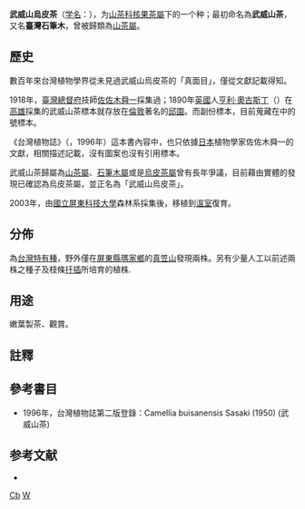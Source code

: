 {{Speciesbox
| taxon = Pyrenaria buisanensis
| image = 武威山烏皮茶.JPG
| image_caption = 
| status = CR
| status_ref = <ref name=IUCN>{{cite journal | author = Rivers, M.C. | title = ''Pyrenaria buisanensis'' | journal = [[IUCN_Red_List_of_Threatened_Species|IUCN Red List of Threatened Species]] | volume= 2017 | page = e.T112185961A112185970 | publisher = [[IUCN|IUCN]] | year = 2017 | url = https://dx.doi.org/10.2305/IUCN.UK.2017-3.RLTS.T112185961A112185970.en | doi = 10.2305/IUCN.UK.2017-3.RLTS.T112185961A112185970.en | accessdate = 16 August 2018}}</ref>
| status_system = IUCN3.1
| binomial_authority = {{lang|en|(Sasaki) C. F. Hsieh et al.}}
| synonyms = *''{{lang|la|Camellia buisanensis}}'' <small>{{lang|en|Sasaki}}</small>
}}

'''武威山烏皮茶'''（[[学名|学名]]：''{{lang|la|Pyrenaria buisanensis}}''），为[[山茶科|山茶科]][[核果茶屬|核果茶屬]]下的一个种{{notetag|1=核果茶屬又名「[[烏皮茶屬|烏皮茶屬]]」}}；最初命名為'''武威山茶'''，又名'''臺灣石筆木'''{{notetag|1=「武威山烏皮茶」這名稱因2004年台灣研究人員採集到的標本關係，把武威山茶的分類地位重新歸類為山茶屬之近源屬–烏皮茶屬因緣下而改名的。}}，曾被歸類為[[山茶屬|山茶屬]]。

==歷史==
數百年來台灣植物學界從未見過武威山烏皮茶的「真面目」，僅從文獻記載得知。

1918年，[[臺灣總督府|臺灣總督府]]技師[[佐佐木舜一|佐佐木舜一]]採集過{{notetag|1=在1931年的「台灣博物學會會報」中，佐佐木舜一正式發表「武威山茶」（Camellia buisanensis Sasaki in Trans. Nat. Hist. Soc. Form. 25(115): 222. 1931），引用的兩份標本均是採自高雄武威山（Mt. Buwi, Takao），其中一份是他所採（S. Sasaki s.n., Oct. 8, 1918），另一則是[[山本精|山本精]]所採（Kuwasi Yamamoto s.n. Oct. 10, 1922）。}}{{notetag|1=在1918年採集到的武威山茶標本可能已經遺失了}}；1890年[[英國|英國]]人[[亨利·奧古斯丁|亨利·奧古斯丁]]（{{lang|en|A. Henry}}）在[[高雄|高雄]]採集的武威山茶標本就存放在[[倫敦|倫敦]]著名的[[邱園|邱園]]。而副份標本，目前蒐藏在{{le|美國國家標本館|United States National Herbarium}}中的{{lang|en|Henry 123}}號標本。

《台灣植物誌》（''{{lang|en|Flora of Taiwan}}''，1996年）這本書內容中，也只依據[[日本|日本]]植物學家佐佐木舜一的文獻，相關描述記載，沒有圖案也沒有引用標本。

武威山茶歸屬為[[山茶屬|山茶屬]]、[[石筆木屬|石筆木屬]]或是[[烏皮茶屬|烏皮茶屬]]曾有長年爭議，目前藉由實體的發現已確認為烏皮茶屬，並正名為「武威山烏皮茶」。

2003年，由[[國立屏東科技大學|國立屏東科技大學]]森林系採集後，移植到[[溫室|溫室]]復育。

==分佈==
為[[台灣植物特有種列表|台灣特有種]]，野外僅在[[屏東縣|屏東縣]][[瑪家鄉|瑪家鄉]]的[[真笠山|真笠山]]發現兩株。另有少量人工以前述兩株之種子及枝條[[扦插|扦插]]所培育的植株.

==用途==
嫩葉製茶、觀賞。

==註釋==
{{notefoot}}

==參考書目==
*1996年，台灣植物誌第二版登錄：Camellia buisanensis Sasaki (1950) (武威山茶)

== 参考文献 ==
{{refbegin}}
* {{TaiBNET| zh=武威山乌皮茶 | id=400967 | binomial=Pyrenaria buisanensis | authority=(Sasaki) C. F. Hsieh, S. Z. Yang & M. H. Su 2004 | var= | accessdate=2013-01-24}}
{{refend}}
{{Reflist}}

{{Taxonbar|from=Q6542147}}

[[Category:臺灣特有植物|Cb]]
[[Category:核果茶属|W]]
